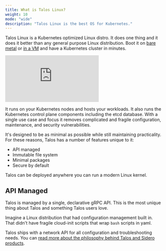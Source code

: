 ```yaml
---
title: What is Talos Linux?
weight: 10
mode: "wide"
description: "Talos Linux is the best OS for Kubernetes."
---
```


Talos Linux is a Kubernetes optimized Linux distro.
It does one thing and it does it better than any general purpose Linux distribution.
Boot it on [bare metal](../getting-started/getting-started) or [in a VM](../platform-specific-installations/cloud-platforms/aws) and have a Kubernetes cluster in minutes.

<iframe
  className="w-full aspect-video rounded-xl"
  src="https://www.youtube.com/embed/IO2Yo3N46nk"
  title="Run Talos Linux in Docker"
  frameBorder="0"
  allow="accelerometer; autoplay; clipboard-write; encrypted-media; gyroscope; picture-in-picture"
  allowFullScreen
></iframe>

It runs on your Kubernetes nodes and hosts your workloads.
It also runs the Kubernetes control plane components including the etcd database.
With a single use case and focus it removes complicated and fragile configuration, maintenance, and security vulnerabilities.

It's designed to be as minimal as possible while still maintaining practicality.
For these reasons, Talos has a number of features unique to it:

- API managed
- Immutable file system
- Minimal packages
- Secure by default

Talos can be deployed anywhere you can run a modern Linux kernel.

## API Managed

Talos is managed by a single, declarative gRPC API.
This is the most unique thing about Talos and something Talos users love.

Imagine a Linux distribution that had configuration management built in.
That didn't have fragile cloud-init scripts that wrap `bash` scripts in yaml.

Talos ships with a network API for all configuration and troubleshooting needs.
You can [read more about the philosophy behind Talos and Sidero products](../learn-more/philosophy).

